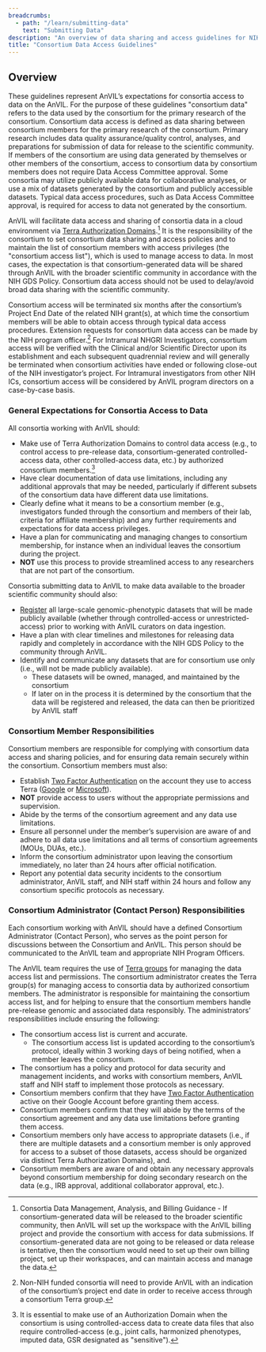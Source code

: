 ```yaml
---
breadcrumbs:
  - path: "/learn/submitting-data"
    text: "Submitting Data"
description: "An overview of data sharing and access guidelines for NIH-funded researchers generating ‘large-scale’ genomic data."
title: "Consortium Data Access Guidelines"
---
```


## Overview

These guidelines represent AnVIL’s expectations for consortia access to data on the AnVIL. For the purpose of these guidelines "consortium data" refers to the data used by the consortium for the primary research of the consortium. Consortium data access is defined as data sharing between consortium members for the primary research of the consortium. Primary research includes data quality assurance/quality control, analyses, and preparations for submission of data for release to the scientific community. If members of the consortium are using data generated by themselves or other members of the consortium, access to consortium data by consortium members does not require Data Access Committee approval. Some consortia may utilize publicly available data for collaborative analyses, or use a mix of datasets generated by the consortium and publicly accessible datasets. Typical data access procedures, such as Data Access Committee approval, is required for access to data not generated by the consortium.

AnVIL will facilitate data access and sharing of consortia data in a cloud environment via [Terra Authorization Domains](https://support.terra.bio/hc/en-us/articles/360026775691-Managing-access-to-controlled-data-with-Authorization-Domains).[^1] It is the responsibility of the consortium to set consortium data sharing and access policies and to maintain the list of consortium members with access privileges (the "consortium access list"), which is used to manage access to data. In most cases, the expectation is that consortium-generated data will be shared through AnVIL with the broader scientific community in accordance with the NIH GDS Policy. Consortium data access should not be used to delay/avoid broad data sharing with the scientific community.

Consortium access will be terminated six months after the consortium’s Project End Date of the related NIH grant(s), at which time the consortium members will be able to obtain access through typical data access procedures. Extension requests for consortium data access can be made by the NIH program officer.[^2] For Intramural NHGRI Investigators, consortium access will be verified with the Clinical and/or Scientific Director upon its establishment and each subsequent quadrennial review and will generally be terminated when consortium activities have ended or following close-out of the NIH investigator’s project. For Intramural investigators from other NIH ICs, consortium access will be considered by AnVIL program directors on a case-by-case basis.

### General Expectations for Consortia Access to Data

All consortia working with AnVIL should:

- Make use of Terra Authorization Domains to control data access (e.g., to control access to pre-release data, consortium-generated controlled-access data, other controlled-access data, etc.) by authorized consortium members.[^3]
- Have clear documentation of data use limitations, including any additional approvals that may be needed, particularly if different subsets of the consortium data have different data use limitations.
- Clearly define what it means to be a consortium member (e.g., investigators funded through the consortium and members of their lab, criteria for affiliate membership) and any further requirements and expectations for data access privileges.
- Have a plan for communicating and managing changes to consortium membership, for instance when an individual leaves the consortium during the project.
- **NOT** use this process to provide streamlined access to any researchers that are not part of the consortium.

Consortia submitting data to AnVIL to make data available to the broader scientific community should also:

- [Register](https://sharing.nih.gov/genomic-data-sharing-policy/submitting-genomic-data/how-to-register-and-submit-a-study-in-dbgap) all large-scale genomic-phenotypic datasets that will be made publicly available (whether through controlled-access or unrestricted-access) prior to working with AnVIL curators on data ingestion.
- Have a plan with clear timelines and milestones for releasing data rapidly and completely in accordance with the NIH GDS Policy to the community through AnVIL.
- Identify and communicate any datasets that are for consortium use only (i.e., will not be made publicly available).
  - These datasets will be owned, managed, and maintained by the consortium
  - If later on in the process it is determined by the consortium that the data will be registered and released, the data can then be prioritized by AnVIL staff

### Consortium Member Responsibilities

Consortium members are responsible for complying with consortium data access and sharing policies, and for ensuring data remain securely within the consortium. Consortium members must also:

- Establish [Two Factor Authentication](https://support.google.com/accounts/answer/185839?co=GENIE.Platform%3DDesktop&hl=en) on the account they use to access Terra ([Google](https://support.google.com/accounts/answer/185839?co=GENIE.Platform%3DDesktop&hl=en) or [Microsoft](https://support.microsoft.com/en-us/account-billing/how-to-use-two-step-verification-with-your-microsoft-account-c7910146-672f-01e9-50a0-93b4585e7eb4)).
- **NOT** provide access to users without the appropriate permissions and supervision.
- Abide by the terms of the consortium agreement and any data use limitations.
- Ensure all personnel under the member’s supervision are aware of and adhere to all data use limitations and all terms of consortium agreements (MOUs, DUAs, etc.).
- Inform the consortium administrator upon leaving the consortium immediately, no later than 24 hours after official notification.
- Report any potential data security incidents to the consortium administrator, AnVIL staff, and NIH staff within 24 hours and follow any consortium specific protocols as necessary.

### Consortium Administrator (Contact Person) Responsibilities

Each consortium working with AnVIL should have a defined Consortium Administrator (Contact Person), who serves as the point person for discussions between the Consortium and AnVIL. This person should be communicated to the AnVIL team and appropriate NIH Program Officers.

The AnVIL team requires the use of [Terra groups](https://support.terra.bio/hc/en-us/articles/360024617851-Access-Policy) for managing the data access list and permissions. The consortium administrator creates the Terra group(s) for managing access to consortia data by authorized consortium members. The administrator is responsible for maintaining the consortium access list, and for helping to ensure that the consortium members handle pre-release genomic and associated data responsibly. The administrators’ responsibilities include ensuring the following:

- The consortium access list is current and accurate.
  - The consortium access list is updated according to the consortium’s protocol, ideally within 3 working days of being notified, when a member leaves the consortium.
- The consortium has a policy and protocol for data security and management incidents, and works with consortium members, AnVIL staff and NIH staff to implement those protocols as necessary.
- Consortium members confirm that they have [Two Factor Authentication](https://support.google.com/accounts/answer/185839?co=GENIE.Platform%3DDesktop&hl=en) active on their Google Account before granting them access.
- Consortium members confirm that they will abide by the terms of the consortium agreement and any data use limitations before granting them access.
- Consortium members only have access to appropriate datasets (i.e., if there are multiple datasets and a consortium member is only approved for access to a subset of those datasets, access should be organized via distinct Terra Authorization Domains), and.
- Consortium members are aware of and obtain any necessary approvals beyond consortium membership for doing secondary research on the data (e.g., IRB approval, additional collaborator approval, etc.).

[^1]: Consortia Data Management, Analysis, and Billing Guidance - If consortium-generated data will be released to the broader scientific community, then AnVIL will set up the workspace with the AnVIL billing project and provide the consortium with access for data submissions. If consortium-generated data are not going to be released or data release is tentative, then the consortium would need to set up their own billing project, set up their workspaces, and can maintain access and manage the data.
[^2]: Non-NIH funded consortia will need to provide AnVIL with an indication of the consortium’s project end date in order to receive access through a consortium Terra group.
[^3]: It is essential to make use of an Authorization Domain when the consortium is using controlled-access data to create data files that also require controlled-access (e.g., joint calls, harmonized phenotypes, imputed data, GSR designated as "sensitive").
